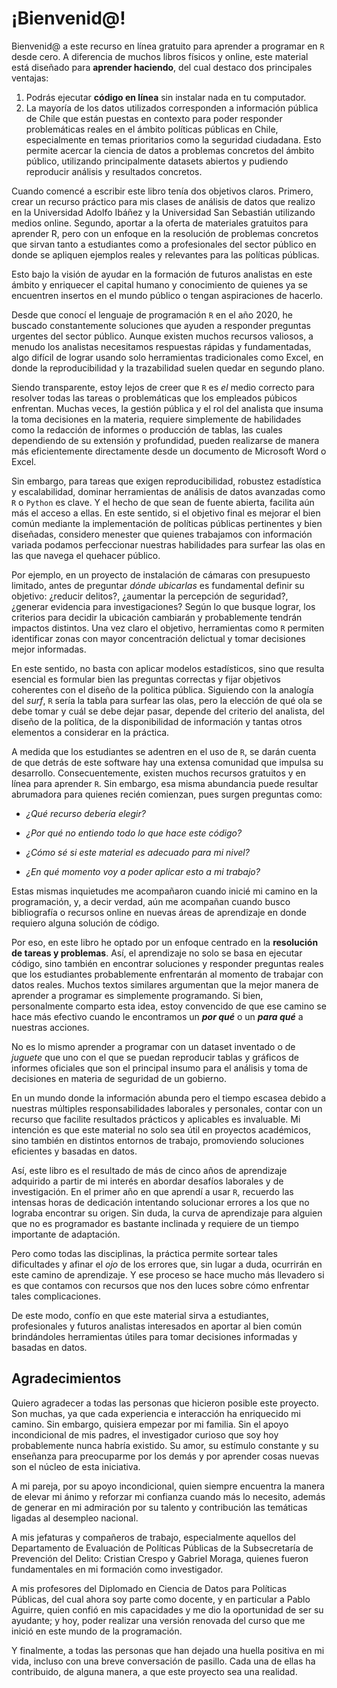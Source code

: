 # ¡Bienvenid\@! {.unnumbered}

Bienvenid\@ a este recurso en línea gratuito para aprender a programar en `R` desde cero. A diferencia de muchos libros físicos y online, este material está diseñado para **aprender haciendo**, del cual destaco dos principales ventajas:

1.  Podrás ejecutar **código en línea** sin instalar nada en tu computador.
2.  La mayoría de los datos utilizados corresponden a información pública de Chile que están puestas en contexto para poder responder problemáticas reales en el ámbito políticas públicas en Chile, especialmente en temas prioritarios como la seguridad ciudadana. Esto permite acercar la ciencia de datos a problemas concretos del ámbito público, utilizando principalmente datasets abiertos y pudiendo reproducir análisis y resultados concretos.

Cuando comencé a escribir este libro tenía dos objetivos claros. Primero, crear un recurso práctico para mis clases de análisis de datos que realizo en la Universidad Adolfo Ibáñez y la Universidad San Sebastián utilizando medios online. Segundo, aportar a la oferta de materiales gratuitos para aprender R, pero con un enfoque en la resolución de problemas concretos que sirvan tanto a estudiantes como a profesionales del sector público en donde se apliquen ejemplos reales y relevantes para las políticas públicas.

Esto bajo la visión de ayudar en la formación de futuros analistas en este ámbito y enriquecer el capital humano y conocimiento de quienes ya se encuentren insertos en el mundo público o tengan aspiraciones de hacerlo.

Desde que conocí el lenguaje de programación `R` en el año 2020, he
buscado constantemente soluciones que ayuden a responder preguntas urgentes del
sector público. Aunque existen muchos recursos valiosos, a menudo los analistas
necesitamos respuestas rápidas y fundamentadas, algo difícil de lograr usando
solo herramientas tradicionales como Excel, en donde la reproducibilidad y la
trazabilidad suelen quedar en segundo plano.

Siendo transparente, estoy lejos de creer que `R` es *el* medio correcto para resolver todas las tareas o problemáticas que los empleados púbicos enfrentan. Muchas veces, la gestión pública y el rol del analista que insuma la toma decisiones en la materia, requiere simplemente de habilidades como la redacción de informes o producción de tablas, las cuales dependiendo de su extensión y profundidad, pueden realizarse de manera más eficientemente directamente desde un documento de Microsoft Word o Excel.

Sin embargo, para tareas que exigen reproducibilidad, robustez estadística y escalabilidad, dominar herramientas de análisis de datos avanzadas como `R` o `Python` es clave. Y el hecho de que sean de fuente abierta, facilita aún más el acceso a ellas. En este sentido, si el objetivo final es mejorar el bien común mediante la implementación de políticas públicas pertinentes y bien diseñadas, considero menester que quienes trabajamos con información variada podamos perfeccionar nuestras habilidades para surfear las olas en las que navega el quehacer público.

Por ejemplo, en un proyecto de instalación de cámaras con presupuesto limitado, antes de preguntar *dónde ubicarlas* es fundamental definir su objetivo: ¿reducir delitos?, ¿aumentar la percepción de seguridad?, ¿generar evidencia para investigaciones? Según lo que busque lograr, los criterios para decidir la ubicación cambiarán y probablemente tendrán impactos distintos. Una vez claro el objetivo, herramientas como `R` permiten identificar zonas con mayor concentración delictual y tomar decisiones mejor informadas.

En este sentido, no basta con aplicar modelos estadísticos, sino que resulta esencial es formular bien las preguntas correctas y fijar objetivos coherentes con el diseño de la politica pública. Siguiendo con la analogía del *surf*, `R` sería la tabla para surfear las olas, pero la elección de qué ola se debe tomar y cuál se debe dejar pasar, depende del criterio del analista, del diseño de la política, de la disponibilidad de información y tantas otros elementos a considerar en la práctica.

A medida que los estudiantes se adentren en el uso de `R`, se darán cuenta de que detrás de este software hay una extensa comunidad que impulsa su desarrollo. Consecuentemente, existen muchos recursos gratuitos y en línea para aprender `R`. Sin embargo, esa misma abundancia puede resultar abrumadora para quienes recién comienzan, pues surgen preguntas como:

-   *¿Qué recurso debería elegir?*

-   *¿Por qué no entiendo todo lo que hace este código?*

-   *¿Cómo sé si este material es adecuado para mi nivel?*

-   *¿En qué momento voy a poder aplicar esto a mi trabajo?*

Estas mismas inquietudes me acompañaron cuando inicié mi camino en la programación, y, a decir verdad, aún me acompañan cuando busco bibliografía o recursos online en nuevas áreas de aprendizaje en donde requiero alguna solución de código.

Por eso, en este libro he optado por un enfoque centrado en la **resolución de tareas y problemas**. Así, el aprendizaje no solo se basa en ejecutar código, sino también en encontrar soluciones y responder preguntas reales que los estudiantes probablemente enfrentarán al momento de trabajar con datos reales. Muchos textos similares argumentan que la mejor manera de aprender a programar es simplemente programando. Si bien, personalmente comparto esta idea, estoy convencido de que ese camino se hace más efectivo cuando le encontramos un ***por qué*** o un ***para qué*** a nuestras acciones.

No es lo mismo aprender a programar con un dataset inventado o de *juguete* que uno con el que se puedan reproducir tablas y gráficos de informes oficiales que son el principal insumo para el análisis y toma de decisiones en materia de seguridad de un gobierno.

En un mundo donde la información abunda pero el tiempo escasea debido a nuestras múltiples responsabilidades laborales y personales, contar con un recurso que facilite resultados prácticos y aplicables es invaluable. Mi intención es que este material no solo sea útil en proyectos académicos, sino también en distintos entornos de trabajo, promoviendo soluciones eficientes y basadas en datos.

Así, este libro es el resultado de más de cinco años de aprendizaje adquirido a partir de mi interés en abordar desafíos laborales y de investigación. En el primer año en que aprendí a usar `R`, recuerdo las intensas horas de dedicación intentando solucionar errores a los que no lograba encontrar su origen. Sin duda, la curva de aprendizaje para alguien que no es programador es bastante inclinada y requiere de un tiempo importante de adaptación.

Pero como todas las disciplinas, la práctica permite sortear tales dificultades y afinar el *ojo* de los errores que, sin lugar a duda, ocurrirán en este camino de aprendizaje. Y ese proceso se hace mucho más llevadero si es que contamos con recursos que nos den luces sobre cómo enfrentar tales complicaciones.

De este modo, confío en que este material sirva a estudiantes, profesionales y futuros analistas interesados en aportar al bien común brindándoles herramientas útiles para tomar decisiones informadas y basadas en datos.

## Agradecimientos

Quiero agradecer a todas las personas que hicieron posible este proyecto. Son muchas, ya que cada experiencia e interacción ha enriquecido mi camino. Sin embargo, quisiera empezar por mi familia. Sin el apoyo incondicional de mis padres, el investigador curioso que soy hoy probablemente nunca habría existido. Su amor, su estímulo constante y su enseñanza para preocuparme por los demás y por aprender cosas nuevas son el núcleo de esta iniciativa.

A mi pareja, por su apoyo incondicional, quien siempre encuentra la manera de elevar mi ánimo y reforzar mi confianza cuando más lo necesito, además de generar en mi admiración por su talento y contribución las temáticas ligadas al desempleo nacional.

A mis jefaturas y compañeros de trabajo, especialmente aquellos del Departamento de Evaluación de Políticas Públicas de la Subsecretaría de Prevención del Delito: Cristian Crespo y Gabriel Moraga, quienes fueron fundamentales en mi formación como investigador.

A mis profesores del Diplomado en Ciencia de Datos para Políticas Públicas, del cual ahora soy parte como docente, y en particular a Pablo Aguirre, quien confió en mis capacidades y me dio la oportunidad de ser su ayudante; y hoy, poder realizar una versión renovada del curso que me inició en este mundo de la programación.

Y finalmente, a todas las personas que han dejado una huella positiva en mi vida, incluso con una breve conversación de pasillo. Cada una de ellas ha contribuido, de alguna manera, a que este proyecto sea una realidad.
